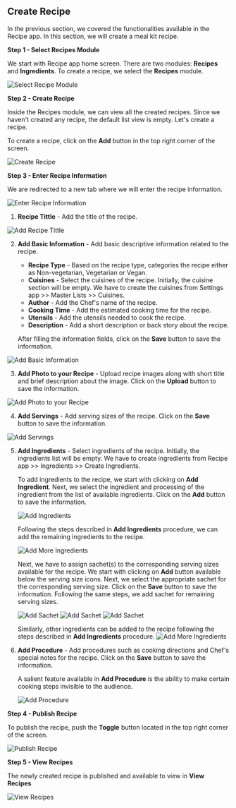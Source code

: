 ## Create Recipe

In the previous section, we covered the functionalities available in the Recipe app. In this section, we will create a meal kit recipe.

**Step 1 - Select Recipes Module**

We start with Recipe app home screen. There are two modules: **Recipes** and **Ingredients**. To create a recipe, we select the **Recipes** module.

![Select Recipe Module](/images/recipe/create-recipe/Step1.png "Select Recipe Module")

**Step 2 - Create Recipe**

Inside the Recipes module, we can view all the created recipes. Since we haven't created any recipe, the default list view is empty. Let's create a recipe.

To create a recipe, click on the **Add**  button in the top right corner of the screen.

![Create Recipe](/images/recipe/create-recipe/Step2.png "Create Recipe")

**Step 3 - Enter Recipe Information**

We are redirected to a new tab where we will enter the recipe information.

![Enter Recipe Information](/images/recipe/create-recipe/Step3.0.png "Enter Recipe Information")

 1. **Recipe Tittle** - Add the title of the recipe.

![Add Recipe Tittle](/images/recipe/create-recipe/Step3.1.png "Add Recipe Tittle")

 2. **Add Basic Information** - Add basic descriptive information related to the recipe.
 
	- **Recipe Type** - Based on the recipe type, categories the recipe either as Non-vegetarian, Vegetarian or Vegan.
	- **Cuisines** - Select the cuisines of the recipe. Initially, the cuisine section will be empty. We have to create the cuisines from Settings app >> Master Lists >> Cuisines.
	- **Author** - Add the Chef's name of the recipe.
	- **Cooking Time** - Add the estimated cooking time for the recipe.
	- **Utensils** - Add the utensils needed to cook the recipe.
	- **Description** - Add a short description or back story about the recipe.
	
	After filling the information fields, click on the **Save** button to save the information.

![Add Basic Information](/images/recipe/create-recipe/Step3.2.png "Add Basic Information")

 3. **Add Photo to your Recipe** - Upload recipe images along with short title and brief description about the image. Click on the **Upload** button to save the information.

![Add Photo to your Recipe](/images/recipe/create-recipe/Step3.3.png "Add Photo to your Recipe")

4. **Add Servings** - Add serving sizes of the recipe. Click on the **Save** button to save the information.

![Add Servings](/images/recipe/create-recipe/Step3.4.png "Add Servings")

5. **Add Ingredients** - Select ingredients of the recipe. Initially, the ingredients list will be empty. We have to create ingredients from Recipe app >> Ingredients >> Create Ingredients.

	To add ingredients to the recipe, we start with clicking on **Add Ingredient**. Next, we select the ingredient and processing of the ingredient from the list of available ingredients. Click on the **Add** button to save the information.

	![Add Ingredients](/images/recipe/create-recipe/Step3.5.1.png "Add Ingredients")

	Following the steps described in **Add Ingredients** procedure, we can add the remaining ingredients to the recipe.

	![Add More Ingredients](/images/recipe/create-recipe/Step3.5.2.png "Add More Ingredients")

	Next, we have to assign sachet(s) to the corresponding serving sizes available for the recipe. We start with clicking on **Add** button available below the serving size icons. Next, we select the appropriate sachet for the corresponding serving size. Click on the **Save** button to save the information. Following the same steps, we add sachet for remaining serving sizes.

	![Add Sachet](/images/recipe/create-recipe/Step3.5.3.png "Add Sachet")
	![Add Sachet](/images/recipe/create-recipe/Step3.5.4.png "Add Sachet")
	![Add Sachet](/images/recipe/create-recipe/Step3.5.5.png "Add Sachet")

	Similarly, other ingredients can be added to the recipe following the steps described in **Add Ingredients** procedure.
	![Add More Ingredients](/images/recipe/create-recipe/Step3.5.6.png "Add More Ingredients")

6. **Add Procedure** - Add procedures such as cooking directions and Chef's special notes for the recipe. Click on the **Save** button to save the information.

	A salient feature available in **Add Procedure** is the ability to make certain cooking steps invisible to the audience.

	![Add Procedure](/images/recipe/create-recipe/Step3.6.png "Add Procedure")

**Step 4 - Publish Recipe**

To publish the recipe, push the **Toggle** button located in the top right corner of the screen.

![Publish Recipe](/images/recipe/create-recipe/Step4.png "Publish Recipe")

**Step 5 - View Recipes**

The newly created recipe is published and available to view in **View Recipes**

![View Recipes](/images/recipe/create-recipe/Step5.png "View Recipes")
